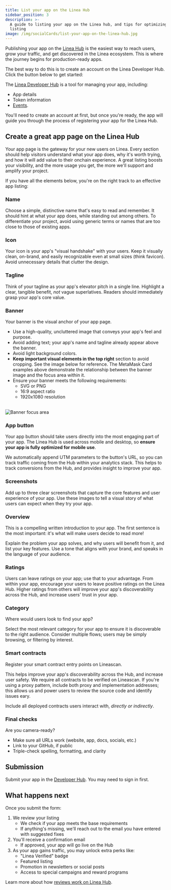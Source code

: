 ```yaml
---
title: List your app on the Linea Hub
sidebar_position: 3
description: >-
  A guide to listing your app on the Linea hub, and tips for optimizing your
  listing
image: /img/socialCards/list-your-app-on-the-linea-hub.jpg
---
```



Publishing your app on the [Linea Hub](https://linea.build/hub) is the easiest way to reach users, 
grow your traffic, and get discovered in the Linea ecosystem. This is where the journey begins for 
production-ready apps. 

The best way to do this is to create an account on the Linea Developer Hub. Click the button below
to get started:

<SubmissionButton />

The [Linea Developer Hub](https://developer.linea.build/) is a tool for managing your app, including:
- App details
- Token information
- [Events](#checklist-create-a-great-event-page-on-the-linea-hub).

You'll need to create an account at first, but once you're ready, the app will guide you through the
process of registering your app for the Linea Hub.

## Create a great app page on the Linea Hub

Your app page is the gateway for your new users on Linea. Every section should help visitors 
understand what your app does, why it's worth trying, and how it will add value to their onchain 
experience. A great listing boosts your visibility, and the more usage you get, the more we'll 
support and amplify your project.

If you have all the elements below, you're on the right track to an effective app listing:

### Name

Choose a simple, distinctive name that's easy to read and remember. It should hint at what your app 
does, while standing out among others. To differentiate your project, avoid using generic terms or 
names that are too close to those of existing apps.

### Icon

Your icon is your app's "visual handshake" with your users. Keep it visually clean, on-brand, and 
easily recognizable even at small sizes (think favicon). Avoid unnecessary details that clutter the 
design.

### Tagline

Think of your tagline as your app's elevator pitch in a single line. Highlight a clear, tangible 
benefit, _not_ vague superlatives. Readers should immediately grasp your app's core value.

### Banner

Your banner is the visual anchor of your app page.

- Use a high-quality, uncluttered image that conveys your app's feel and purpose.
- Avoid adding text; your app's name and tagline already appear above the banner.
- Avoid light background colors.
- **Keep important visual elements in the top right** section to avoid cropping. See the image below
  for reference. The MetaMask Card examples above demonstrate the relationship between the banner 
  image and the focus area within it.
- Ensure your banner meets the following requirements:
  - SVG or PNG 
  - 16:9 aspect ratio 
  - 1920x1080 resolution

<br />
  <div className="center-container">
    <div className="img-large">
      <img src="/img/get_started/build/quickstart/hub/image_specifications.png" 
      alt="Banner focus area" 
      />
    </div>
  </div>
  
### App button

Your app button should take users directly into the most engaging part of your app. The Linea Hub 
is used across mobile and desktop, so **ensure your app is fully optimized for mobile use**.

We automatically append UTM parameters to the button's URL, so you can track traffic coming from 
the Hub within your analytics stack. This helps to track conversions from the Hub, and provides 
insight to improve your app.

### Screenshots

Add up to three clear screenshots that capture the core features and user experience of your app. 
Use these images to tell a visual story of what users can expect when they try your app.

### Overview

This is a compelling written introduction to your app. The first sentence is the most important: 
it's what will make users decide to read more!

Explain the problem your app solves, and why users will benefit from it, and list your key features.
Use a tone that aligns with your brand, and speaks in the language of your audience.

### Ratings

Users can leave ratings on your app; use that to your advantage. From within your app, encourage 
your users to leave positive ratings on the Linea Hub. Higher ratings from others will improve your 
app's discoverability across the Hub, and increase users' trust in your app.

### Category

Where would users look to find your app?

Select the most relevant category for your app to ensure it is discoverable to the right audience. 
Consider multiple flows; users may be simply browsing, or filtering by interest.

### Smart contracts

Register your smart contract entry points on Lineascan. 

This helps improve your app's discoverability across the Hub, and increase user safety. We require 
all contracts to be verified on Lineascan. If you're using a proxy pattern, include both proxy and 
implementation addresses; this allows us and power users to review the source code and identify 
issues eary. 

Include all deployed contracts users interact with, *directly or indirectly*.

### Final checks

Are you camera-ready?

- Make sure all URLs work (website, app, docs, socials, etc.)
- Link to your GitHub, if public
- Triple-check spelling, formatting, and clarity

## Submission

Submit your app in the [Developer Hub](https://developer.linea.build). You may need to sign in first. 

## What happens next

Once you submit the form:

1. We review your listing
   - We check if your app meets the base requirements
   - If anything's missing, we'll reach out to the email you have entered with suggested fixes
2. You'll receive a confirmation email
   - If approved, your app will go live on the Hub
3. As your app gains traffic, you may unlock extra perks like:
   - "Linea Verified" badge
   - Featured listing
   - Promotion in newsletters or social posts
   - Access to special campaigns and reward programs

Learn more about how [reviews work on Linea Hub](./hub-reviews).
